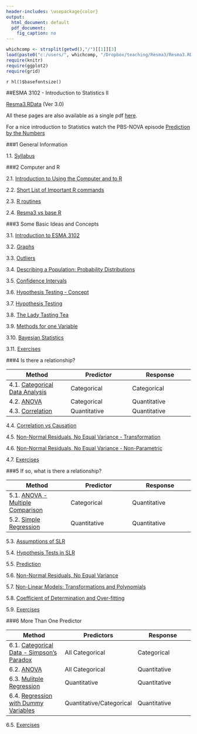 ```yaml
---
header-includes: \usepackage{color}
output:
  html_document: default
  pdf_document:
    fig_caption: no
---
```


```r
whichcomp <- strsplit(getwd(),"/")[[1]][3]
load(paste0("c:/users/", whichcomp, "/Dropbox/teaching/Resma3/Resma3.RData"))
require(knitr)
require(ggplot2)
require(grid)
```
`r hl()$basefontsize()`

##ESMA 3102 - Introduction to Statistics II

[Resma3.RData](http://academic.uprm.edu/wrolke/Resma3/Resma3.RData?Ver 3.0) (Ver 3.0)

All these pages are also available as a single pdf [here](ESMA-3102.pdf).  

For a nice introduction to Statistics watch the PBS-NOVA episode [Prediction by the Numbers](https://www.pbs.org/video/prediction-numbers-tsrjl8/)  

###1 General Information   

1.1.  [Syllabus](syl.html)  

###2 Computer and R

2.1.  [Introduction to Using the Computer and to R](../Resma3/computerandR.html)  

2.2.  [Short List of Important R commands](../Resma3/short.list.commands.html)

2.3.  [R routines](../Resma3/routines.html)

2.4.  [Resma3 vs base R](../Resma3/baseR.html)

###3 Some Basic Ideas and Concepts

3.1.  [Introduction to ESMA 3102](intro.html) 

3.2.  [Graphs](graphs.html) 

3.3.  [Outliers](outlier.html) 

3.4.  [Describing a Population: Probability Distributions](pop.html) 

3.5.  [Confidence Intervals](estimation.html) 

3.6.  [Hypothesis Testing - Concept](ht-intro.html) 

3.7.  [Hypothesis Testing](hyptest.html) 

3.8.  [The Lady Tasting Tea](../esma-3015-3101/lady-tea.html) 

3.9.  [Methods for one Variable](onesample.html) 

3.10. [Bayesian Statistics](bayes.html)

3.11. [Exercises](exercise1.html)

###4 Is there a relationship?

| Method  | Predictor | Response |
|---|---|---|
| 4.1.  [Categorical Data Analysis](cat.html) | Categorical | Categorical |
| 4.2.  [ANOVA](oneway.html) | Categorical | Quantitative |
| 4.3.  [Correlation](cor.html) | Quantitative | Quantitative |

4.4.  [Correlation vs Causation](correlation-causation.html)

4.5.  [Non-Normal Residuals, No Equal Variance - Transformation](trans.html)

4.6.  [Non-Normal Residuals, No Equal Variance - Non-Parametric](nonpar.html)

4.7.  [Exercises](exercise2.html)

###5 If so, what is there a relationship?

| Method  | Predictor | Response |
| ----- | -----| ----- |
| 5.1.  [ANOVA - Multiple Comparison](oneway1.html) | Categorical | Quantitative | 
| 5.2.  [Simple Regression](slr.html) | Quantitative | Quantitative | 

5.3.  [Assumptions of SLR](assumptions.html)

5.4.  [Hypothesis Tests in SLR](tests.html) 	 		 

5.5.  [Prediction](predict.html)   	 		 

5.6.  [Non-Normal Residuals, No Equal Variance](fix.html)  

5.7.  [Non-Linear Models: Transformations and Polynomials](nonlin.html) 	 		 

5.8.  [Coefficient of Determination and Over-fitting](overfit.html) 	

5.9.  [Exercises](exercise3.html)
 
###6 More Than One Predictor

| Method  | Predictors | Response |
| ----- | -----| ----- |
| 6.1.  [Categorical Data - Simpson's Paradox](simpson.html) | All Categorical | Categorical |
| 6.2.  [ANOVA](twoway.html) | All Categorical | Quantitative | 
| 6.3.  [Mulitple Regression](multreg.html) | Quantitative | Quantitative |
| 6.4.  [Regression with Dummy Variables](dummy.html) | Quantitative/Categorical | Quantitative |

6.5.  [Exercises](exercise4.html)
